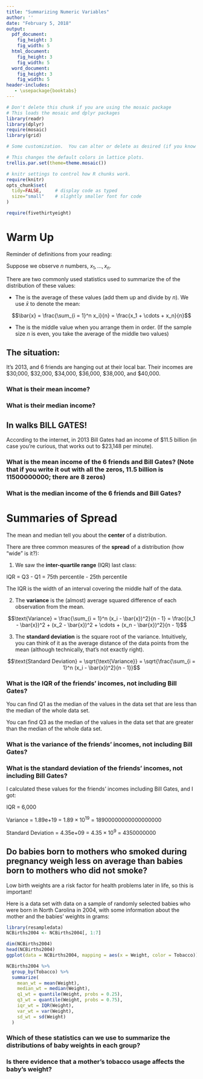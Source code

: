 ```yaml
---
title: "Summarizing Numeric Variables"
author: ''
date: "February 5, 2018"
output:
  pdf_document:
    fig_height: 3
    fig_width: 5
  html_document:
    fig_height: 3
    fig_width: 5
  word_document:
    fig_height: 3
    fig_width: 5
header-includes:
   - \usepackage{booktabs}
---
```



```r
# Don't delete this chunk if you are using the mosaic package
# This loads the mosaic and dplyr packages
library(readr)
library(dplyr)
require(mosaic)
library(grid)
```

```r
# Some customization.  You can alter or delete as desired (if you know what you are doing).

# This changes the default colors in lattice plots.
trellis.par.set(theme=theme.mosaic())  

# knitr settings to control how R chunks work.
require(knitr)
opts_chunk$set(
  tidy=FALSE,     # display code as typed
  size="small"    # slightly smaller font for code
)

require(fivethirtyeight)                
```

# Warm Up

Reminder of definitions from your reading:

Suppose we observe $n$ numbers, $x_1, \ldots, x_n$.

There are two commonly used statistics used to summarize the \textbf{center} of the distribution of these values:

 * The \textbf{mean} is the average of these values (add them up and divide by $n$).  We use $\bar{x}$ to denote the mean:

$$\bar{x} = \frac{\sum_{i = 1}^n x_i}{n} = \frac{x_1 + \cdots + x_n}{n}$$

 * The \textbf{median} is the middle value when you arrange them in order.  (If the sample size $n$ is even, you take the average of the middle two values)


## The situation:

It's 2013, and 6 friends are hanging out at their local bar.  Their incomes are \$30,000, \$32,000, \$34,000, \$36,000, \$38,000, and \$40,000.

### What is their mean income?

\vspace{1cm}

### What is their median income?

\vspace{1cm}

## In walks BILL GATES!

According to the internet, in 2013 Bill Gates had an income of \$11.5 billion (in case you're curious, that works out to \$23,148 per minute).

### What is the mean income of the 6 friends and Bill Gates?  (Note that if you write it out with all the zeros, 11.5 billion is 11500000000; there are 8 zeros)

\vspace{1cm}

### What is the median income of the 6 friends and Bill Gates?

\vspace{1cm}

\newpage

# Summaries of Spread

The mean and median tell you about the **center** of a distribution.

There are three common measures of the **spread** of a distribution (how "wide" is it?):

1. We saw the **inter-quartile range** (IQR) last class:

IQR = Q3 - Q1 = 75th percentile - 25th percentile

The IQR is the width of an interval covering the middle half of the data.

2. The **variance** is the (almost) average squared difference of each observation from the mean.

$$\text{Variance} = \frac{\sum_{i = 1}^n (x_i - \bar{x})^2}{n - 1} = \frac{(x_1 - \bar{x})^2 + (x_2 - \bar{x})^2 + \cdots + (x_n - \bar{x})^2}{n - 1}$$

3. The **standard deviation** is the square root of the variance.  Intuitively, you can think of it as the average distance of the data points from the mean (although technically, that's not exactly right).

$$\text{Standard Deviation} = \sqrt{\text{Variance}} = \sqrt{\frac{\sum_{i = 1}^n (x_i - \bar{x})^2}{n - 1}}$$

### What is the IQR of the friends' incomes, not including Bill Gates?

You can find Q1 as the median of the values in the data set that are less than the median of the whole data set.

You can find Q3 as the median of the values in the data set that are greater than the median of the whole data set.

\vspace{2cm}

### What is the variance of the friends' incomes, not including Bill Gates?

\vspace{2cm}

### What is the standard deviation of the friends' incomes, not including Bill Gates?

\vspace{2cm}

I calculated these values for the friends' incomes including Bill Gates, and I got:

IQR = 6,000

Variance = 1.89e+19 = $1.89 \times 10^{19}$ = 18900000000000000000

Standard Deviation = 4.35e+09 = $4.35 \times 10^9$ = 4350000000

\newpage

## Do babies born to mothers who smoked during pregnancy weigh less on average than babies born to mothers who did not smoke?

Low birth weights are a risk factor for health problems later in life, so this is important!

Here is a data set with data on a sample of randomly selected babies who were born in North Carolina in 2004, with some information about the mother and the babies' weights in grams:

```r
library(resampledata)
NCBirths2004 <- NCBirths2004[, 1:7]
```

```r
dim(NCBirths2004)
head(NCBirths2004)
ggplot(data = NCBirths2004, mapping = aes(x = Weight, color = Tobacco)) + geom_density()
```

\newpage

```r
NCBirths2004 %>%
  group_by(Tobacco) %>%
  summarize(
    mean_wt = mean(Weight),
    median_wt = median(Weight),
    q1_wt = quantile(Weight, probs = 0.25),
    q3_wt = quantile(Weight, probs = 0.75),
    iqr_wt = IQR(Weight),
    var_wt = var(Weight),
    sd_wt = sd(Weight)
  )
```

### Which of these statistics can we use to summarize the distributions of baby weights in each group?

\vspace{1cm}

### Is there evidence that a mother's tobacco usage affects the baby's weight?

\vspace{1cm}



